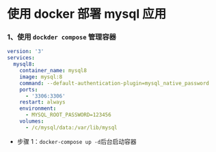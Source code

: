# 使用 docker 部署 mysql 应用

### 1、使用 `dockder compose` 管理容器

```yml
version: '3'
services:
  mysql8:
    container_name: mysql8
    image: mysql:8
    command: --default-authentication-plugin=mysql_native_password
    ports:
      - '3306:3306'
    restart: always
    environment:
      - MYSQL_ROOT_PASSWORD=123456
    volumes:
      - /c/mysql/data:/var/lib/mysql
```

- 步骤 1：`docker-compose up -d`后台启动容器
